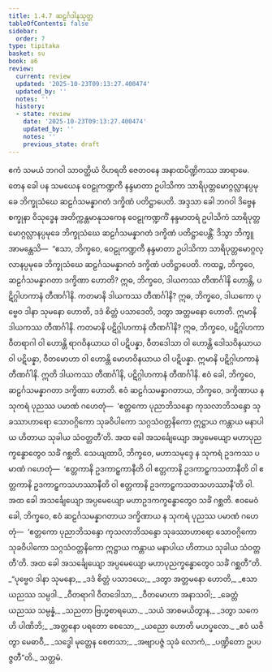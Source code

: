```yaml
---
title: 1.4.7 ဆဠင်္ဂဒါနသုတ္တ
tableOfContents: false
sidebar:
  order: 7
type: tipitaka
basket: su
book: a6
review:
  current: review
  updated: '2025-10-23T09:13:27.400474'
  updated_by: ''
  notes: ''
  history:
  - state: review
    date: '2025-10-23T09:13:27.400474'
    updated_by: ''
    notes: ''
    previous_state: draft
---
```



<ReviewStatus review={frontmatter.review} showDetails={true} />

<HypothesisAnnotation frontmatter={frontmatter} />

<DynamicBreadcrumb />

<Division number="37" book="a6" e="ch" v="16" p="295">

<Paragraph number="242" book="a6">
ဧကံ သမယံ ဘဂဝါ သာဝတ္ထိယံ ဝိဟရတိ ဇေတဝနေ အနာထပိဏ္ဍိကဿ အာရာမေ. တေန ခေါ ပန သမယေန ဝေဠုကဏ္ဍကီ နန္ဒမာတာ ဥပါသိကာ သာရိပုတ္တမောဂ္ဂလ္လာနပ္ပမုခေ ဘိက္ခုသံဃေ ဆဠင်္ဂသမန္နာဂတံ ဒက္ခိဏံ ပတိဋ္ဌာပေတိ. အဒ္ဒသာ ခေါ ဘဂဝါ ဒိဗ္ဗေန စက္ခုနာ ဝိသုဒ္ဓေန အတိက္ကန္တမာနုသကေန ဝေဠုကဏ္ဍကိံ နန္ဒမာတရံ ဥပါသိကံ သာရိပုတ္တမောဂ္ဂလ္လာနပ္ပမုခေ ဘိက္ခုသံဃေ ဆဠင်္ဂသမန္နာဂတံ ဒက္ခိဏံ ပတိဋ္ဌာပေန္တိံ. ဒိသွာ ဘိက္ခူ အာမန္တေသိ—  “ဧသာ, ဘိက္ခဝေ, ဝေဠုကဏ္ဍကီ နန္ဒမာတာ ဥပါသိကာ သာရိပုတ္တမောဂ္ဂလ္လာနပ္ပမုခေ ဘိက္ခုသံဃေ ဆဠင်္ဂသမန္နာဂတံ ဒက္ခိဏံ ပတိဋ္ဌာပေတိ.
</Paragraph>

<Paragraph number="243" book="a6">
ကထဉ္စ, ဘိက္ခဝေ, ဆဠင်္ဂသမန္နာဂတာ ဒက္ခိဏာ ဟောတိ? ဣဓ, ဘိက္ခဝေ, ဒါယကဿ တီဏင်္ဂါနိ ဟောန္တိ, ပဋိဂ္ဂါဟကာနံ တီဏင်္ဂါနိ. ကတမာနိ ဒါယကဿ တီဏင်္ဂါနိ? ဣဓ, ဘိက္ခဝေ, ဒါယကော ပုဗ္ဗေဝ ဒါနာ သုမနော ဟောတိ, ဒဒံ စိတ္တံ ပသာဒေတိ, ဒတွာ အတ္တမနော ဟောတိ. ဣမာနိ ဒါယကဿ တီဏင်္ဂါနိ.
</Paragraph>

<Paragraph number="244" book="a6">
ကတမာနိ ပဋိဂ္ဂါဟကာနံ တီဏင်္ဂါနိ? ဣဓ, ဘိက္ခဝေ, ပဋိဂ္ဂါဟကာ ဝီတရာဂါ ဝါ ဟောန္တိ ရာဂဝိနယာယ ဝါ ပဋိပန္နာ, ဝီတဒေါသာ ဝါ ဟောန္တိ ဒေါသဝိနယာယ ဝါ ပဋိပန္နာ, ဝီတမောဟာ ဝါ ဟောန္တိ မောဟဝိနယာယ ဝါ ပဋိပန္နာ. ဣမာနိ ပဋိဂ္ဂါဟကာနံ တီဏင်္ဂါနိ. ဣတိ ဒါယကဿ တီဏင်္ဂါနိ, ပဋိဂ္ဂါဟကာနံ တီဏင်္ဂါနိ. ဧဝံ ခေါ, ဘိက္ခဝေ, ဆဠင်္ဂသမန္နာဂတာ ဒက္ခိဏာ ဟောတိ.
</Paragraph>

<Paragraph number="245" book="a6">
ဧဝံ ဆဠင်္ဂသမန္နာဂတာယ, ဘိက္ခဝေ, ဒက္ခိဏာယ န သုကရံ ပုညဿ ပမာဏံ ဂဟေတုံ—  ‘ဧတ္တကော ပုညာဘိသန္ဒော ကုသလာဘိသန္ဒော သုခဿာဟာရော သောဝဂ္ဂိကော သုခဝိပါကော သဂ္ဂသံဝတ္တနိကော ဣဋ္ဌာယ ကန္တာယ မနာပါယ ဟိတာယ သုခါယ သံဝတ္တတီ’တိ. အထ ခေါ အသင်္ချေယျော အပ္ပမေယျော မဟာပုညက္ခန္ဓောတွေဝ သင်္ခံ ဂစ္ဆတိ.
</Paragraph>

<Paragraph number="246" book="a6">
သေယျထာပိ, ဘိက္ခဝေ, မဟာသမုဒ္ဒေ န သုကရံ ဥဒကဿ ပမာဏံ ဂဟေတုံ—  ‘ဧတ္တကာနိ ဥဒကာဠှကာနီတိ ဝါ ဧတ္တကာနိ ဥဒကာဠှကသတာနီတိ ဝါ ဧတ္တကာနိ ဥဒကာဠှကသဟဿာနီတိ ဝါ ဧတ္တကာနိ ဥဒကာဠှကသတသဟဿာနီ’တိ ဝါ. အထ ခေါ အသင်္ချေယျော အပ္ပမေယျော မဟာဥဒကက္ခန္ဓောတွေဝ သင်္ခံ ဂစ္ဆတိ. ဧဝမေဝံ ခေါ, ဘိက္ခဝေ, ဧဝံ ဆဠင်္ဂသမန္နာဂတာယ ဒက္ခိဏာယ န သုကရံ ပုညဿ ပမာဏံ ဂဟေတုံ—  ‘ဧတ္တကော ပုညာဘိသန္ဒော ကုသလာဘိသန္ဒော သုခဿာဟာရော သောဝဂ္ဂိကော သုခဝိပါကော သဂ္ဂသံဝတ္တနိကော ဣဋ္ဌာယ ကန္တာယ မနာပါယ ဟိတာယ သုခါယ သံဝတ္တတီ’တိ. အထ ခေါ အသင်္ချေယျော အပ္ပမေယျော မဟာပုညက္ခန္ဓောတွေဝ သင်္ခံ ဂစ္ဆတီ”တိ.
</Paragraph>

<Paragraph number="247" type="verses" book="a6">
_“ပုဗ္ဗေဝ ဒါနာ သုမနော,_  
_ဒဒံ စိတ္တံ ပသာဒယေ;_  
_ဒတွာ အတ္တမနော ဟောတိ,_  
_ဧသာ ယညဿ သမ္ပဒါ._  

</Paragraph>

<Paragraph number="248" type="verses" book="a6">
_ဝီတရာဂါ ဝီတဒေါသာ,_  
_ဝီတမောဟာ အနာသဝါ;_  
_ခေတ္တံ ယညဿ သမ္ပန္နံ,_  
_သညတာ ဗြဟ္မစာရယော._  

</Paragraph>

<Paragraph number="249" type="verses" book="a6">
_သယံ အာစမယိတွာန,_  
_ဒတွာ သကေဟိ ပါဏိဘိ;_  
_အတ္တနော ပရတော စေသော,_  
_ယညော ဟောတိ မဟပ္ဖလော._  

</Paragraph>

<Paragraph number="250" type="verses" book="a6">
_ဧဝံ ယဇိတွာ မေဓာဝီ,_  
_သဒ္ဓေါ မုတ္တေန စေတသာ;_  
_အဗျာပဇ္ဇံ သုခံ လောကံ,_  
_ပဏ္ဍိတော ဥပပဇ္ဇတီ”တိ._  


</Paragraph>
</Division>

<Paragraph number="251" type="center" book="a6">
သတ္တမံ.
</Paragraph>